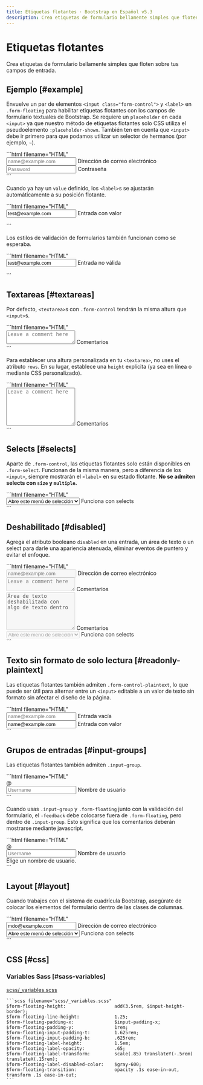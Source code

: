 ```yaml
---
title: Etiquetas flotantes · Bootstrap en Español v5.3
description: Crea etiquetas de formulario bellamente simples que floten sobre tus campos de entrada.
---
```


# Etiquetas flotantes

Crea etiquetas de formulario bellamente simples que floten sobre tus campos de entrada.

<MainBanner />

Ejemplo [#example]
-------------------

Envuelve un par de elementos `<input class="form-control">` y `<label>` en `.form-floating` para habilitar etiquetas flotantes con los campos de formulario textuales de Bootstrap. Se requiere un `placeholder` en cada `<input>` ya que nuestro método de etiquetas flotantes solo CSS utiliza el pseudoelemento `:placeholder-shown`. También ten en cuenta que `<input>` debe ir primero para que podamos utilizar un selector de hermanos (por ejemplo, `~`).

<DemoIframe path="/demos/bootstrap/5.3/forms/floating-labels/example-1.html">
    ```html filename="HTML"
    <div class="form-floating mb-3">
        <input type="email" class="form-control" id="floatingInput" placeholder="name@example.com">
        <label for="floatingInput">Dirección de correo electrónico</label>
    </div>
    <div class="form-floating">
        <input type="password" class="form-control" id="floatingPassword" placeholder="Password">
        <label for="floatingPassword">Contraseña</label>
    </div>
    ```
</DemoIframe>

Cuando ya hay un `value` definido, los `<label>`s se ajustarán automáticamente a su posición flotante.

<DemoIframe path="/demos/bootstrap/5.3/forms/floating-labels/example-2.html">
    ```html filename="HTML"
    <form class="form-floating">
        <input type="email" class="form-control" id="floatingInputValue" placeholder="name@example.com" value="test@example.com">
        <label for="floatingInputValue">Entrada con valor</label>
    </form>
    ```
</DemoIframe>

Los estilos de validación de formularios también funcionan como se esperaba.

<DemoIframe path="/demos/bootstrap/5.3/forms/floating-labels/example-3.html">
    ```html filename="HTML"
    <form class="form-floating">
        <input type="email" class="form-control is-invalid" id="floatingInputInvalid" placeholder="name@example.com" value="test@example.com">
        <label for="floatingInputInvalid">Entrada no válida</label>
    </form>
    ```
</DemoIframe>

Textareas [#textareas]
-----------------------

Por defecto, `<textarea>`s con `.form-control` tendrán la misma altura que `<input>`s.

<DemoIframe path="/demos/bootstrap/5.3/forms/floating-labels/textareas-1.html">
    ```html filename="HTML"
    <div class="form-floating">
        <textarea class="form-control" placeholder="Leave a comment here" id="floatingTextarea"></textarea>
        <label for="floatingTextarea">Comentarios</label>
    </div>
    ```
</DemoIframe>

Para establecer una altura personalizada en tu `<textarea>`, no uses el atributo `rows`. En su lugar, establece una `height` explícita (ya sea en línea o mediante CSS personalizado).

<DemoIframe path="/demos/bootstrap/5.3/forms/floating-labels/textareas-2.html">
    ```html filename="HTML"
    <div class="form-floating">
        <textarea class="form-control" placeholder="Leave a comment here" id="floatingTextarea2" style="height: 100px"></textarea>
        <label for="floatingTextarea2">Comentarios</label>
    </div>
    ```
</DemoIframe>

Selects [#selects]
-------------------

Aparte de `.form-control`, las etiquetas flotantes solo están disponibles en `.form-select`. Funcionan de la misma manera, pero a diferencia de los `<input>`, siempre mostrarán el `<label>` en su estado flotante. **No se admiten selects con `size` y `multiple`.**

<DemoIframe path="/demos/bootstrap/5.3/forms/floating-labels/selects.html">
    ```html filename="HTML"
    <div class="form-floating">
        <select class="form-select" id="floatingSelect" aria-label="Ejemplo de select de etiqueta flotante">
            <option selected="">Abre este menú de selección</option>
            <option value="1">Uno</option>
            <option value="2">Dos</option>
            <option value="3">Tres</option>
        </select>
        <label for="floatingSelect">Funciona con selects</label>
    </div>
    ```
</DemoIframe>

Deshabilitado [#disabled]
--------------------------

Agrega el atributo booleano `disabled` en una entrada, un área de texto o un select para darle una apariencia atenuada, eliminar eventos de puntero y evitar el enfoque.

<DemoIframe path="/demos/bootstrap/5.3/forms/floating-labels/disabled.html">
    ```html filename="HTML"
    <div class="form-floating mb-3">
        <input type="email" class="form-control" id="floatingInputDisabled" placeholder="name@example.com" disabled="">
        <label for="floatingInputDisabled">Dirección de correo electrónico</label>
    </div>
    <div class="form-floating mb-3">
        <textarea class="form-control" placeholder="Leave a comment here" id="floatingTextareaDisabled" disabled=""></textarea>
        <label for="floatingTextareaDisabled">Comentarios</label>
    </div>
    <div class="form-floating mb-3">
        <textarea class="form-control" placeholder="Deja un comentario aquí" id="floatingTextarea2Disabled" style="height: 100px" disabled="">Área de texto deshabilitada con algo de texto dentro</textarea>
        <label for="floatingTextarea2Disabled">Comentarios</label>
    </div>
    <div class="form-floating">
        <select class="form-select" id="floatingSelectDisabled" aria-label="Ejemplo de select de etiqueta flotante deshabilitada" disabled="">
            <option selected="">Abre este menú de selección</option>
            <option value="1">Uno</option>
            <option value="2">Dos</option>
            <option value="3">Tres</option>
        </select>
        <label for="floatingSelectDisabled">Funciona con selects</label>
    </div>
    ```
</DemoIframe>

Texto sin formato de solo lectura [#readonly-plaintext]
--------------------------------------------------------

Las etiquetas flotantes también admiten `.form-control-plaintext`, lo que puede ser útil para alternar entre un `<input>` editable a un valor de texto sin formato sin afectar el diseño de la página.

<ContentSuggestion />

<DemoIframe path="/demos/bootstrap/5.3/forms/floating-labels/readonly-plaintext.html">
    ```html filename="HTML"
    <div class="form-floating mb-3">
        <input type="email" readonly="" class="form-control-plaintext" id="floatingEmptyPlaintextInput" placeholder="name@example.com">
        <label for="floatingEmptyPlaintextInput">Entrada vacía</label>
    </div>
    <div class="form-floating mb-3">
        <input type="email" readonly="" class="form-control-plaintext" id="floatingPlaintextInput" placeholder="name@example.com" value="name@example.com">
        <label for="floatingPlaintextInput">Entrada con valor</label>
    </div>
    ```
</DemoIframe>

Grupos de entradas [#input-groups]
-----------------------------------

Las etiquetas flotantes también admiten `.input-group`.

<DemoIframe path="/demos/bootstrap/5.3/forms/floating-labels/input-groups-1.html">
    ```html filename="HTML"
    <div class="input-group mb-3">
        <span class="input-group-text">@</span>
        <div class="form-floating">
            <input type="text" class="form-control" id="floatingInputGroup1" placeholder="Username">
            <label for="floatingInputGroup1">Nombre de usuario</label>
        </div>
    </div>
    ```
</DemoIframe>

Cuando usas `.input-group` y `.form-floating` junto con la validación del formulario, el `-feedback` debe colocarse fuera de `.form-floating`, pero dentro de `.input-group`. Esto significa que los comentarios deberán mostrarse mediante javascript.

<DemoIframe path="/demos/bootstrap/5.3/forms/floating-labels/input-groups-2.html">
    ```html filename="HTML"
    <div class="input-group has-validation">
        <span class="input-group-text">@</span>
        <div class="form-floating is-invalid">
            <input type="text" class="form-control is-invalid" id="floatingInputGroup2" placeholder="Username" required="">
            <label for="floatingInputGroup2">Nombre de usuario</label>
        </div>
        <div class="invalid-feedback">
            Elige un nombre de usuario.
        </div>
    </div>
    ```
</DemoIframe>

Layout [#layout]
-----------------

Cuando trabajes con el sistema de cuadrícula Bootstrap, asegúrate de colocar los elementos del formulario dentro de las clases de columnas.

<DemoIframe path="/demos/bootstrap/5.3/forms/floating-labels/layout.html">
    ```html filename="HTML"
    <div class="row g-2">
        <div class="col-md">
            <div class="form-floating">
                <input type="email" class="form-control" id="floatingInputGrid" placeholder="name@example.com" value="mdo@example.com">
                <label for="floatingInputGrid">Dirección de correo electrónico</label>
            </div>
        </div>
        <div class="col-md">
            <div class="form-floating">
                <select class="form-select" id="floatingSelectGrid">
                    <option selected="">Abre este menú de selección</option>
                    <option value="1">Uno</option>
                    <option value="2">Dos</option>
                    <option value="3">Tres</option>
                </select>
                <label for="floatingSelectGrid">Funciona con selects</label>
            </div>
        </div>
    </div>
    ```
</DemoIframe>

CSS [#css]
-----------

### Variables Sass [#sass-variables]

[scss/_variables.scss](https://github.com/twbs/bootstrap/blob/v5.3.2/scss/_variables.scss)

    ```scss filename="scss/_variables.scss"
    $form-floating-height:                  add(3.5rem, $input-height-border);
    $form-floating-line-height:             1.25;
    $form-floating-padding-x:               $input-padding-x;
    $form-floating-padding-y:               1rem;
    $form-floating-input-padding-t:         1.625rem;
    $form-floating-input-padding-b:         .625rem;
    $form-floating-label-height:            1.5em;
    $form-floating-label-opacity:           .65;
    $form-floating-label-transform:         scale(.85) translateY(-.5rem) translateX(.15rem);
    $form-floating-label-disabled-color:    $gray-600;
    $form-floating-transition:              opacity .1s ease-in-out, transform .1s ease-in-out;
    ```

<ContentSuggestion />
